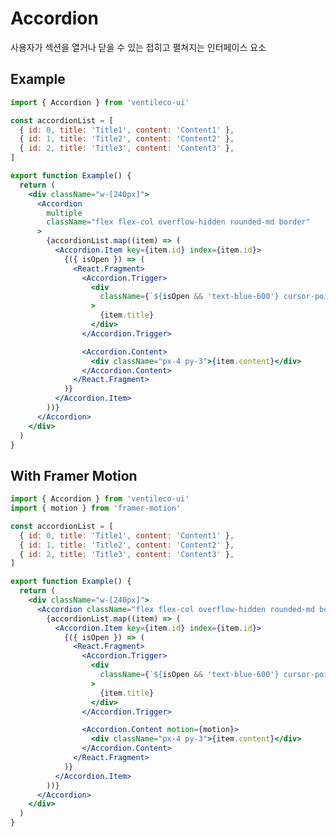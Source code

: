 
<Meta title="COMPONENTS/Accordion" />

# Accordion

사용자가 섹션을 열거나 닫을 수 있는 접히고 펼쳐지는 인터페이스 요소

## Example

```jsx
import { Accordion } from 'ventileco-ui'

const accordionList = [
  { id: 0, title: 'Title1', content: 'Content1' },
  { id: 1, title: 'Title2', content: 'Content2' },
  { id: 2, title: 'Title3', content: 'Content3' },
]

export function Example() {
  return (
    <div className="w-[240px]">
      <Accordion
        multiple
        className="flex flex-col overflow-hidden rounded-md border"
      >
        {accordionList.map((item) => (
          <Accordion.Item key={item.id} index={item.id}>
            {({ isOpen }) => (
              <React.Fragment>
                <Accordion.Trigger>
                  <div
                    className={`${isOpen && 'text-blue-600'} cursor-pointer border-y px-4 py-3 text-left`}
                  >
                    {item.title}
                  </div>
                </Accordion.Trigger>

                <Accordion.Content>
                  <div className="px-4 py-3">{item.content}</div>
                </Accordion.Content>
              </React.Fragment>
            )}
          </Accordion.Item>
        ))}
      </Accordion>
    </div>
  )
}
```

## With Framer Motion

```jsx
import { Accordion } from 'ventileco-ui'
import { motion } from 'framer-motion'

const accordionList = [
  { id: 0, title: 'Title1', content: 'Content1' },
  { id: 1, title: 'Title2', content: 'Content2' },
  { id: 2, title: 'Title3', content: 'Content3' },
]

export function Example() {
  return (
    <div className="w-[240px]">
      <Accordion className="flex flex-col overflow-hidden rounded-md border">
        {accordionList.map((item) => (
          <Accordion.Item key={item.id} index={item.id}>
            {({ isOpen }) => (
              <React.Fragment>
                <Accordion.Trigger>
                  <div
                    className={`${isOpen && 'text-blue-600'} cursor-pointer border-y px-4 py-3 text-left`}
                  >
                    {item.title}
                  </div>
                </Accordion.Trigger>

                <Accordion.Content motion={motion}>
                  <div className="px-4 py-3">{item.content}</div>
                </Accordion.Content>
              </React.Fragment>
            )}
          </Accordion.Item>
        ))}
      </Accordion>
    </div>
  )
}
```
